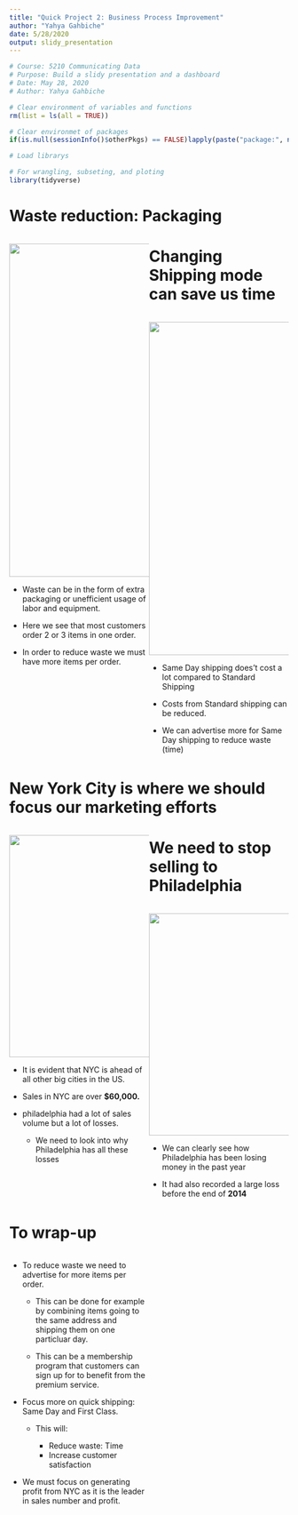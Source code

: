 ---
title: "Quick Project 2: Business Process Improvement"
author: "Yahya Gahbiche"
date: 5/28/2020
output: slidy_presentation
---

```{r echo = FALSE}
# Course: 5210 Communicating Data
# Purpose: Build a slidy presentation and a dashboard
# Date: May 28, 2020
# Author: Yahya Gahbiche
```

```{r echo = FALSE}
# Clear environment of variables and functions
rm(list = ls(all = TRUE)) 

# Clear environmet of packages
if(is.null(sessionInfo()$otherPkgs) == FALSE)lapply(paste("package:", names(sessionInfo()$otherPkgs), sep=""), detach, character.only = TRUE, unload = TRUE)

```

```{r echo = FALSE, message = FALSE, warning = FALSE}
# Load librarys

# For wrangling, subseting, and ploting
library(tidyverse)


```



Waste reduction: Packaging  
=========================================

<div style="float: left; width: 75%;">


</div>

<div style="float: left; width: 50%;">

![](Most orders contain 2 and 3 items per order.png){width=600px}



+ Waste can be in the form of extra packaging or unefficient usage of labor and equipment. 

+ Here we see that most customers order 2 or 3 items in one order. 
+ In order to reduce waste we must have more items per order.


<br> 

</div>


Changing Shipping mode can save us time
=========================================

<div style="float: left; width: 50%;">




![](Standard shipping orders have a high cost associated with them.png){width=600px}


+ Same Day shipping does't cost a lot compared to Standard Shipping 

+ Costs from Standard shipping can be reduced. 

+ We can advertise more for Same Day shipping to reduce waste (time)


<br> 

</div>


New York City is where we should focus our marketing efforts
===========================================================

<div style="float: left; width: 50%;">



![](New York City is leading in total profits.png){width=400px} 



+ It is evident that NYC is ahead of all other big cities in the US.

+ Sales in NYC are over **$60,000.**

+ philadelphia had a lot of sales volume but a lot of losses. 

  - We need to look into why Philadelphia has all these losses

<br> 

</div>


We need to stop selling to Philadelphia
========================================================

<div style="float: left; width: 50%;">


![](Philadelphia Annual profit.png){width=400px} 


+ We can clearly see how Philadelphia has been losing money in the past year

+ It had also recorded a large loss before the end of **2014**



<br> 

</div>


To wrap-up 
========================================================

<div style="float: left; width: 50%;">


+ To reduce waste we need to advertise for more items per order.
  
    - This can be done for example by combining items going to the same address and shipping them on one particluar day.
    
    - This can be a membership program that customers can sign up for to benefit from the premium service.
    
+ Focus more on quick shipping: Same Day and First Class. 

    - This will:
    
        - Reduce waste: Time
        - Increase customer satisfaction

+ We must focus on generating profit from NYC as it is the leader in sales number and profit.






